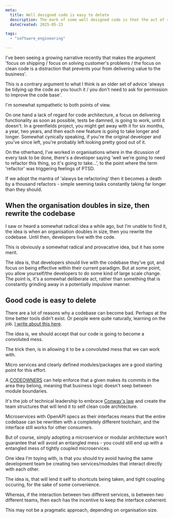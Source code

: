 ```yaml
---
meta:
  title: Well designed code is easy to delete
  description: The mark of some well designed code is that the act of replacing it is some what straight forward.
  dateCreated: 2025-05-23

tags: 
  - "software_engineering"

---
```


I've been seeing a growing narrative recently that makes the argument 'focus on shipping / focus on solving customer's problems / the focus on clean code is a distraction that prevents your from delivering value to the business'. 

This is a contrary argument to what I think is an older set of advice 'always be tidying up the code as you touch it / you don't need to ask for permission to improve the code base'. 

I'm somewhat sympathetic to both points of view. 

On one hand a lack of regard for code architecture, a focus on delivering functionality as soon as possible, tests be damned, is going to work, until it doesn't. In a greenfields project, you might get away with it for six months, a year, two years, and then each new feature is going to take longer and longer. Somewhat cynically speaking, if you're the original developer and you've since left, you're probably left looking pretty good out of it. 

On the otherhand, I've worked in organisations where in the dicussion of every task to be done, there's a developer saying 'well we're going to need to refactor this thing, so it's going to take...', to the point where the term 'refactor' was triggering feelings of PTSD. 

If we adopt the mantra of 'alawys be refactoring' then it becomes a death by a thousand refactors - simple seeming tasks constantly taking far longer than they should. 

## When the organisation doubles in size, then rewrite the codebase

I saw or heard a somewhat radical idea a while ago, but I'm unable to find it, the idea is when an organisation doubles in size, then you rewrite the codebase. Until then, developers live with the code. 

This is obviously a somewhat radical and provacative idea, but it has some merit. 

The idea is, that developers should live with the codebase they've got, and focus on being effective within their current paradigm. But at some point, you allow yourself/the developers to do some kind of large scale change. The point is, it's a somewhat deliberate act, rather than something that is constantly grinding away in a potentially impulsive manner. 

## Good code is easy to delete 

There are a lot of reasons why a codebase can become bad. Perhaps at the time better tools didn't exist. Or people were quite naturally, learning on the job. [I write about this here](./the_natural_state_of_software_is_chaos). 

The idea is, we should accept that our code is going to become a convoluted mess. 

The trick then, is in allowing it to be a convoluted mess that we can work with. 

Micro services and clearly defined modules/packages are a good starting point for this effort. 

A [CODEOWNERS](https://docs.github.com/en/repositories/managing-your-repositorys-settings-and-features/customizing-your-repository/about-code-owners) can help enforce that a given makes its commits in the area they belong, meaning that business logic doesn't seep between module boundaries. 

It's the job of technical leadership to embrace [Conway's law](https://en.wikipedia.org/wiki/Conway%27s_law) and create the team structures that will lend it to self clean code architecture. 

Microservices with OpenAPI specs as their interfaces means that the entire codebase can be rewritten with a completely different toolchain, and the interface still works for other consumers. 

But of course, simply adopting a microservice or modular architecture won't guarantee that will avoid an entangled mess - you could still end up with a entangled mess of tightly coupled microservices. 

One idea I'm toying with, is that you should try avoid having the same development team be creating two services/modules that interact directly with each other. 

The idea is, that will lend it self to shortcuts being taken, and tight coupling occuring, for the sake of some convenience. 

Whereas, if the interaction between two different services, is between two different teams, then each has the incentive to keep the interface coherrent. 

This may not be a pragmatic approach, depending on organisation size.








